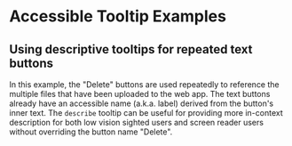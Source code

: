 
<Meta title="Examples/Tooltips" component={Tooltip} />

# Accessible Tooltip Examples

## Using descriptive tooltips for repeated text buttons

In this example, the "Delete" buttons are used repeatedly to reference the multiple files that have
been uploaded to the web app. The text buttons already have an accessible name (a.k.a. label)
derived from the button's inner text. The `describe` tooltip can be useful for providing more
in-context description for both low vision sighted users and screen reader users without overriding
the button name "Delete".

<ExampleCodeBlock code={ListOfUploadedFiles} />
